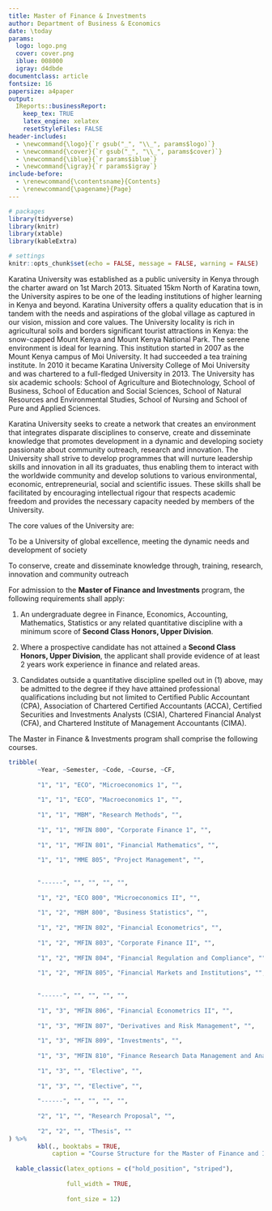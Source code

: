 ```yaml
---
title: Master of Finance & Investments
author: Department of Business & Economics
date: \today
params:
  logo: logo.png
  cover: cover.png
  iblue: 008000
  igray: d4dbde
documentclass: article
fontsize: 16
papersize: a4paper
output: 
  IReports::businessReport:
    keep_tex: TRUE
    latex_engine: xelatex
    resetStyleFiles: FALSE
header-includes: 
  - \newcommand{\logo}{`r gsub("_", "\\_", params$logo)`}
  - \newcommand{\cover}{`r gsub("_", "\\_", params$cover)`}
  - \newcommand{\iblue}{`r params$iblue`}
  - \newcommand{\igray}{`r params$igray`}
include-before:
  - \renewcommand{\contentsname}{Contents}
  - \renewcommand{\pagename}{Page}
---
```




```r
# packages
library(tidyverse)
library(knitr)
library(xtable)
library(kableExtra)

# settings
knitr::opts_chunk$set(echo = FALSE, message = FALSE, warning = FALSE)
```

\maketitle
\tableofcontents
\addcontentsline{toc}{section}{Contents}
\clearpage


\section{INTRODUCTION}

\subsection{Background Information}

Karatina University was established as a public university in Kenya through the charter award on 1st March 2013. Situated 15km North of Karatina town, the University aspires to be one of the leading institutions of higher learning in Kenya and beyond. Karatina University offers a quality education that is in tandem with the needs and aspirations of the global village as captured in our vision, mission and core values. The University locality is rich in agricultural soils and borders significant tourist attractions in Kenya: the snow-capped Mount Kenya and Mount Kenya National Park. The serene environment is ideal for learning. This institution started in 2007 as the Mount Kenya campus of Moi University. It had succeeded a tea training institute. In 2010 it became Karatina University College of Moi University and was chartered to a full-fledged University in 2013. The University has six academic schools: School of Agriculture and Biotechnology, School of Business, School of Education and Social Sciences, School of Natural Resources and Environmental Studies, School of Nursing and School of Pure and Applied Sciences.


\section{PHILOSOPHY OF THE UNIVERSITY}
Karatina University seeks to create a network that creates an environment that integrates disparate disciplines to conserve, create and disseminate knowledge that promotes development in a dynamic and developing society passionate about community outreach, research and innovation.  The University shall strive to develop programmes that will nurture leadership skills and innovation in all its graduates, thus enabling them to interact with the worldwide community and develop solutions to various environmental, economic, entrepreneurial, social and scientific issues. These skills shall be facilitated by encouraging intellectual rigour that respects academic freedom and provides the necessary capacity needed by members of the University.

\subsection{Core Values}
The core values of the University are:

\begin{center}

Equity

Teamwork

Meritocracy

Academic Freedom

Accountability

Excellence

Probity

\end{center}

\subsection{Vision}

To be a University of global excellence, meeting the dynamic needs and development of society

\subsection{Mission}
To conserve, create and disseminate knowledge through, training, research, innovation and community outreach


\section{Minimum Admission Requirements}

For admission to the **Master of Finance and Investments** program, the following requirements shall apply: 

1. An undergraduate degree in Finance, Economics, Accounting, Mathematics, Statistics or any related quantitative discipline with a minimum score of **Second Class Honors, Upper Division**. 

2. Where a prospective candidate has not attained a **Second Class Honors, Upper Division**, the applicant shall provide evidence of at least 2 years work experience in finance and related areas. 

3. Candidates outside a quantitative discipline spelled out in (1) above, may be admitted to the degree if they have attained professional qualifications including but not limited to Certified Public Accountant (CPA), Association of Chartered Certified Accountants (ACCA), Certified Securities and Investments Analysts (CSIA), Chartered Financial Analyst (CFA), and Chartered Institute of Management Accountants (CIMA). 

\subsection{Course Overview}

The Master in Finance & Investments program shall comprise the following courses. 


```r
tribble(
        ~Year, ~Semester, ~Code, ~Course, ~CF,
        
        "1", "1", "ECO", "Microeconomics 1", "",
        
        "1", "1", "ECO", "Macroeconomics 1", "",
        
        "1", "1", "MBM", "Research Methods", "",
        
        "1", "1", "MFIN 800", "Corporate Finance 1", "",
        
        "1", "1", "MFIN 801", "Financial Mathematics", "",
        
        "1", "1", "MME 805", "Project Management", "",
        
        
        "------", "", "", "", "",
        
        "1", "2", "ECO 800", "Microeconomics II", "",
        
        "1", "2", "MBM 800", "Business Statistics", "",
        
        "1", "2", "MFIN 802", "Financial Econometrics", "",
        
        "1", "2", "MFIN 803", "Corporate Finance II", "",
        
        "1", "2", "MFIN 804", "Financial Regulation and Compliance", "",
        
        "1", "2", "MFIN 805", "Financial Markets and Institutions", "",
        
        
        "------", "", "", "", "",
        
        "1", "3", "MFIN 806", "Financial Econometrics II", "",
        
        "1", "3", "MFIN 807", "Derivatives and Risk Management", "",
        
        "1", "3", "MFIN 809", "Investments", "",
        
        "1", "3", "MFIN 810", "Finance Research Data Management and Analysis", "",
        
        "1", "3", "", "Elective", "",
        
        "1", "3", "", "Elective", "",
        
        "------", "", "", "", "",
        
        "2", "1", "", "Research Proposal", "",
        
        "2", "2", "", "Thesis", ""
) %>% 
        kbl(., booktabs = TRUE, 
            caption = "Course Structure for the Master of Finance and Investments Program") %>% 
  
  kable_classic(latex_options = c("hold_position", "striped"), 
                
                full_width = TRUE,
                
                font_size = 12)
```



\section{Second Section}


